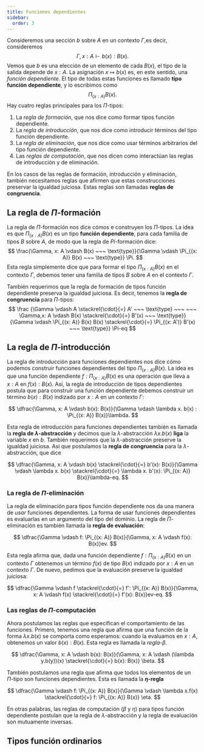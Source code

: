 ```yaml
---
title: Funciones dependientes
sidebar: 
  order: 3
---
```


Consideremos una sección $b$ sobre $A$ en un contexto $\Gamma$,es decir, consideremos
$$
  \Gamma, x: A \vdash b(x): B(x).
$$
Vemos que $b$ es una elección de un elemento de cada $B(x)$, el tipo de la salida 
depende de $x: A$. La asignación $x \mapsto b(x)$ es, en este sentido, una 
*función dependiente*. El tipo de todas estas funciones es llamado
**tipo función dependiente**, y lo escribimos como 
$$
  \Pi_{(x: A)} B(x).
$$
Hay cuatro reglas principales para los $\Pi$-tipos:

1. La *regla de formación*, que nos dice como formar tipos función dependiente.
2. La *regla de introducción*, que nos dice como introducir términos del tipo función 
  dependiente.
3. La *regla de eliminación*, que nos dice como usar términos arbitrarios del tipo función
  dependiente.
4. Las *reglas de computación*, que nos dicen como interactúan las reglas de introducción 
  y de eliminación. 

En los casos de las reglas de formación, introducción y eliminación, también necesitamos 
reglas que afirmen que estas construcciones preservar la igualdad juiciosa. Estas reglas
son llamadas **reglas de congruencia**.

## La regla de $\Pi$-formación
La regla de $\Pi$-formación nos dice cómos e construyen los $\Pi$-tipos. La idea es que
$\Pi_{(x: A)} B(x)$ es un tipo **función dependiente**, para cada familia de tipos $B$
sobre $A$, de modo que la regla de $Pi$-formación dice:
$$
  \frac{\Gamma, x: A \vdash B(x) ~~~ \text{type}}{\Gamma \vdash \Pi_{(x: A)} B(x) ~~~ \text{type}} \Pi.
$$
Esta regla simplemente dice que para formar el tipo $\Pi_{(x: A)} B(x)$ en el contexto 
$\Gamma$, debemos tener una familia de tipos $B$ sobre $A$ en el contexto $\Gamma$.

También requerimos que la regla de formación de tipos función dependiente preserva la 
igualdad juiciosa. Es decir, tenemos la **regla de congruencia** para $\Pi$-tipos:
$$
  \frac
  {\Gamma \vdash A \stackrel{\cdot}{=} A' ~~~ \text{type} ~~~ ~~~ \Gamma,x: A \vdash B(x) \stackrel{\cdot}{=} B'(x) ~~~ \text{type}}
  {\Gamma \vdash \Pi_{(x: A)} B(x) B(x) \stackrel{\cdot}{=} \Pi_{(x: A')} B'(x) ~~~ \text{type}} \Pi-eq
$$

## La regla de $\Pi$-introducción
La regla de introducción para funciones dependientes nos dice cómo podemos construir
funciones dependientes del tipo $\Pi_{(x: A)} B(x)$. La idea es que una función 
dependiente $f: \Pi_{(x: A)} B(x)$ es una operación que lleva a  $x: A$ en 
$f(x): B(x)$. Así, la regla de introducción de tipos dependientes postula que para 
construir una función dependiente debemos construir un término $b(x): B(x)$ indizado 
por $x: A$ en un contexto $\Gamma$: 

$$
  \dfrac{\Gamma, x: A \vdash b(x): B(x)}{\Gamma \vdash \lambda x. b(x) : \Pi_{(x: A)} B(x)}\lambda.
$$

Esta regla de introducción para funciones dependientes también es llamada la 
**regla de $\lambda$-abstracción** y decimos que la $\lambda$-abstracción 
$\lambda x. b(x)$ **liga** la variable $x$ en $b$. 
También requerimos que la $\lambda$-abstracción preserve la igualdad juiciosa. Así que 
postulamos la **regla de congruencia** para la $\lambda$-abstracción, que dice

$$
  \dfrac{\Gamma, x: A  \vdash b(x) \stackrel{\cdot}{=} b'(x): B(x)}{\Gamma \vdash \lambda x. b(x) \stackrel{\cdot}{=} \lambda x. b'(x): \Pi_{(x: A)} B(x)}\lambda-eq.
$$


### La regla de $\Pi$-eliminación

La regla de eliminación para tipos función dependiente nos da una manera de *usar* 
funciones dependientes. La forma de usar funciones dependientes es evaluarlas en un 
argumento del tipo del dominio. La regla de $\Pi$-eliminación es también llamada la 
**regla de evaluación**:

$$
  \dfrac{\Gamma \vdash f: \Pi_{(x: A)} B(x)}{\Gamma, x: A \vdash f(x): B(x)}ev.  
$$

Esta regla afirma que, dada una función dependiente $f: \Pi_{(x: A)} B(x)$ en un contexto
$\Gamma$ obtenemos un término $f(x)$ de tipo $B(x)$ indizado por $x: A$ en un 
contexto $\Gamma$. De nuevo, pedimos que la evaluación preserve la igualdad juiciosa:

$$
  \dfrac{\Gamma \vdash f \stackrel{\cdot}{=} f': \Pi_{(x: A)} B(x)}{\Gamma, x: A \vdash f(x) \stackrel{\cdot}{=} f'(x): B(x)}ev-eq.
$$

### Las reglas de $\Pi$-computación

Ahora postulamos las reglas que especifican el comportamiento de las funciones. Primero,
tenemos una regla que afirma que una función de la forma $\lambda x. b(x)$ se comporta
como esperamos: cuando la evaluamos en $x: A$, obtenemos un valor $b(x): B(x)$. Esta
regla es llamada la *regla-$\beta$*.

$$
\dfrac{\Gamma, x: A \vdash b(x): B(x)}{\Gamma, x: A \vdash (\lambda y.b(y))(x) \stackrel{\cdot}{=} b(x): B(x)} \beta.
$$

También postulamos una regla que afirma que todos los elementos de un $\Pi$-tipo son 
funciones dependientes. Esta es llamada la **$\eta$-regla**

$$
\dfrac{\Gamma \vdash f: \Pi_{(x: A)} B(x)}{\Gamma \vdash \lambda x.f(x) \stackrel{\cdot}{=} f: \Pi_{(x: A)} B(x)} \eta.
$$

En otras palabras, las reglas de computación ($\beta$ y $\eta$) para tipos función 
dependiente postulan que la regla de $\lambda$-abstracción y la regla de evaluación son 
mutuamente inversas.

## Tipos función ordinarios



